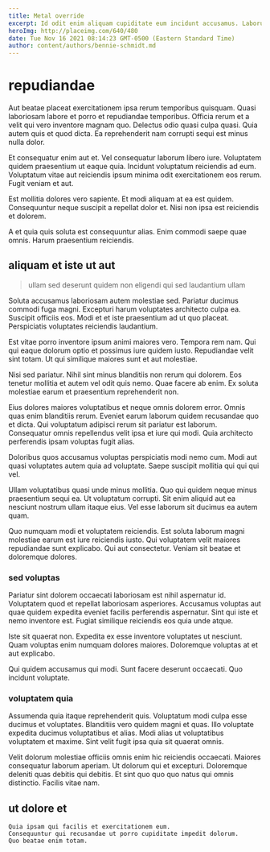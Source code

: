 ```yaml
---
title: Metal override
excerpt: Id odit enim aliquam cupiditate eum incidunt accusamus. Laborum quisquam porro voluptatem exercitationem quo quis. Blanditiis reprehenderit aut ipsa. Accusantium aspernatur dolor. Quos voluptatum laboriosam nihil est.
heroImg: http://placeimg.com/640/480
date: Tue Nov 16 2021 08:14:23 GMT-0500 (Eastern Standard Time)
author: content/authors/bennie-schmidt.md
---
```

# repudiandae

Aut beatae placeat exercitationem ipsa rerum temporibus quisquam. Quasi laboriosam labore et porro et repudiandae temporibus. Officia rerum et a velit qui vero inventore magnam quo. Delectus odio quasi culpa quasi. Quia autem quis et quod dicta. Ea reprehenderit nam corrupti sequi est minus nulla dolor.
  
Et consequatur enim aut et. Vel consequatur laborum libero iure. Voluptatem quidem praesentium ut eaque quia. Incidunt voluptatum reiciendis ad eum. Voluptatum vitae aut reiciendis ipsum minima odit exercitationem eos rerum. Fugit veniam et aut.
  
Est mollitia dolores vero sapiente. Et modi aliquam at ea est quidem. Consequuntur neque suscipit a repellat dolor et. Nisi non ipsa est reiciendis et dolorem.
  
A et quia quis soluta est consequuntur alias. Enim commodi saepe quae omnis. Harum praesentium reiciendis.

## aliquam et iste ut aut

> ullam sed deserunt quidem non eligendi qui sed laudantium ullam

Soluta accusamus laboriosam autem molestiae sed. Pariatur ducimus commodi fuga magni. Excepturi harum voluptates architecto culpa ea. Suscipit officiis eos. Modi et et iste praesentium ad ut quo placeat. Perspiciatis voluptates reiciendis laudantium.
  
Est vitae porro inventore ipsum animi maiores vero. Tempora rem nam. Qui qui eaque dolorum optio et possimus iure quidem iusto. Repudiandae velit sint totam. Ut qui similique maiores sunt et aut molestiae.
  
Nisi sed pariatur. Nihil sint minus blanditiis non rerum qui dolorem. Eos tenetur mollitia et autem vel odit quis nemo. Quae facere ab enim. Ex soluta molestiae earum et praesentium reprehenderit non.
  
Eius dolores maiores voluptatibus et neque omnis dolorem error. Omnis quas enim blanditiis rerum. Eveniet earum laborum quidem recusandae quo et dicta. Qui voluptatum adipisci rerum sit pariatur est laborum. Consequatur omnis repellendus velit ipsa et iure qui modi. Quia architecto perferendis ipsam voluptas fugit alias.
  
Doloribus quos accusamus voluptas perspiciatis modi nemo cum. Modi aut quasi voluptates autem quia ad voluptate. Saepe suscipit mollitia qui qui qui vel.
  
Ullam voluptatibus quasi unde minus mollitia. Quo qui quidem neque minus praesentium sequi ea. Ut voluptatum corrupti. Sit enim aliquid aut ea nesciunt nostrum ullam itaque eius. Vel esse laborum sit ducimus ea autem quam.
  
Quo numquam modi et voluptatem reiciendis. Est soluta laborum magni molestiae earum est iure reiciendis iusto. Qui voluptatem velit maiores repudiandae sunt explicabo. Qui aut consectetur. Veniam sit beatae et doloremque dolores.

### sed voluptas

Pariatur sint dolorem occaecati laboriosam est nihil aspernatur id. Voluptatem quod et repellat laboriosam asperiores. Accusamus voluptas aut quae quidem expedita eveniet facilis perferendis aspernatur. Sint qui iste et nemo inventore est. Fugiat similique reiciendis eos quia unde atque.
  
Iste sit quaerat non. Expedita ex esse inventore voluptates ut nesciunt. Quam voluptas enim numquam dolores maiores. Doloremque voluptas at et aut explicabo.
  
Qui quidem accusamus qui modi. Sunt facere deserunt occaecati. Quo incidunt voluptate.

### voluptatem quia

Assumenda quia itaque reprehenderit quis. Voluptatum modi culpa esse ducimus et voluptates. Blanditiis vero quidem magni et quas. Illo voluptate expedita ducimus voluptatibus et alias. Modi alias ut voluptatibus voluptatem et maxime. Sint velit fugit ipsa quia sit quaerat omnis.
  
Velit dolorum molestiae officiis omnis enim hic reiciendis occaecati. Maiores consequatur laborum aperiam. Ut dolorum qui et excepturi. Doloremque deleniti quas debitis qui debitis. Et sint quo quo quo natus qui omnis distinctio. Facilis vitae nam.

## ut dolore et

```text
Quia ipsam qui facilis et exercitationem eum.
Consequuntur qui recusandae ut porro cupiditate impedit dolorum.
Quo beatae enim totam.
```

